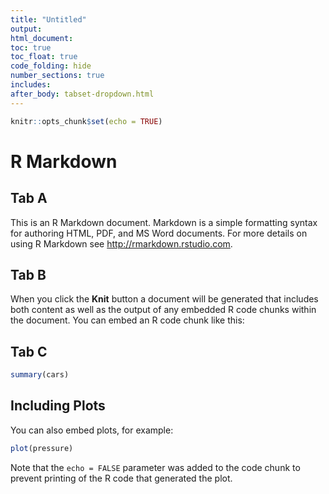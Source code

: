 ```yaml
---
title: "Untitled"
output:
html_document:
toc: true
toc_float: true
code_folding: hide
number_sections: true
includes:
after_body: tabset-dropdown.html
---
```

  
```r
knitr::opts_chunk$set(echo = TRUE)
```

# R Markdown {.tabset .tabset-dropdown}

## Tab A

This is an R Markdown document. Markdown is a simple formatting syntax for authoring HTML, PDF, and MS Word documents. For more details on using R Markdown see <http://rmarkdown.rstudio.com>.

## Tab B
When you click the **Knit** button a document will be generated that includes both content as well as the output of any embedded R code chunks within the document. You can embed an R code chunk like this:
  
## Tab C
```r
summary(cars)
```

## Including Plots

You can also embed plots, for example:
  
```r
plot(pressure)
```

Note that the `echo = FALSE` parameter was added to the code chunk to prevent printing of the R code that generated the plot.